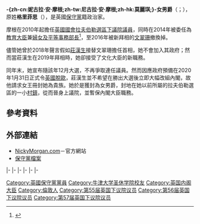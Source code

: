 {{noteTA
|G1=PoliticiansUK
|G2=UK Places
|G3=Country
|1=zh-cn:戴维·卡梅伦;zh-hk:甘民樂;zh-tw:大衛·卡麥隆
|2=zh-cn:萨吉德·贾伟德;zh-hk:賈偉德;
}}
{{Infobox officeholder
|name             = -{zh-cn:科茨的摩根女男爵;zh-tw:科堤斯的摩根女男爵;zh-hk:科堤斯女男爵莫麗琪;}-<br/><small>The Rt Hon The Baroness Morgan of Cotes</small> {{post-nominals|country=GBR|PC}}
|honorific-suffix = 
|image            = Official portrait of Nicky Morgan crop 2.jpg
|office           = [[數位化、文化、媒體和體育大臣|數位化、文化、媒體和體育大臣]]
|1blankname       = 首相
|1namedata        = [[莊漢生|莊漢生]]
|term_start       = 2019年7月24日
|term_end         = 2020年2月13日
|predecessor      = [[衛俊明|衛俊明]]
|successor        = [[奧利佛·道登|奧利佛·道登]]

|office1          = [[教育大臣_(英國)|教育大臣]]
|1blankname1      = 首相
|1namedata1       = [[戴维·卡梅伦|戴维·卡梅伦]]
|term_start1      = 2014年7月15日
|term_end1        = 2016年7月14日
|predecessor1     = [[高文浩|高文浩]]
|successor1       = [[簡意寧|簡意寧]]

|office2          = [[婦女及平等事務部長|婦女及平等事務部長]]
|1blankname2 = 首相
|1namedata2 = [[戴维·卡梅伦|戴维·卡梅伦]]
|term_start2      = 2014年7月15日
|term_end2        = 2016年7月14日
|predecessor2     = [[萨吉德·贾伟德|萨吉德·贾伟德]]{{small|（平等事務）}}<br>自己{{small|（婦女事務）}}
|successor2       = [[賈斯汀·葛林寧|賈斯汀·葛林寧]]

|office3         = [[婦女及平等事務部長|婦女事務部長]]
|1blankname3 = 首相
|1namedata3 = [[戴维·卡梅伦|戴维·卡梅伦]]
|term_start3      = 2014年4月9日
|term_end3        = 2014年7月15日
|predecessor3 = {{link-en|麥瑪麗|Maria Miller|瑪麗亞·米勒}}{{small|（婦女及平等事務）}}
|successor3 = 自己{{small|（婦女及平等事務）}}

|office4         = [[財政部財務秘書|財政部財務秘書]]
|1blankname4 = 首相
|1namedata4 = [[戴维·卡梅伦|戴维·卡梅伦]]
|term_start4      = 2014年4月9日
|term_end4        = 2014年7月15日
|predecessor4 = [[萨吉德·贾伟德|萨吉德·贾伟德]]
|successor4       = [[大衛·高克|大衛·高克]]

|office5        = [[財政部經濟秘書|財政部經濟秘書]]
|1blankname5 = 首相
|1namedata5 = [[戴维·卡梅伦|戴维·卡梅伦]]
|term_start5      = 2013年10月7日
|term_end5        = 2014年4月9日
|predecessor5     = [[萨吉德·贾伟德|萨吉德·贾伟德]]
|successor5      = [[利雅華|利雅華]]

|office6         = [[拉夫伯勒_(英國國會選區)|拉夫伯勒選區]][[國會議員|下議院議員]]
|term_start6      = 2010年5月6日
|term_end6        = 2019年11月6日
|predecessor6     = {{le|安迪·里德|Andy Reed (politician)}}
|successor6       = Jane Hunt
|majority6        = 9,183（17.6%）

| office7 = [[英國上議院|英國上議院]]俗職議員
| term_start7 = 2020年1月6日<br>[[終身貴族|終身貴族]]
|term_end7 =

|birth_date       = {{birth date and age|1972|10|1|df=y}}
|birth_place      = {{UK}}[[泰晤士河畔金斯頓|泰晤士河畔金斯頓]]
|death_date       = 
|death_place      = 
|party            = [[保守黨_(英國)|保守黨]]
|spouse  = 喬納森·摩根（Jonathan Morgan）
|children         = 1子
|alma_mater       = [[牛津大学圣休学院|牛津大学圣休学院]]
|religion         = [[聖公宗|聖公宗]]
|website          = [http://www.nickymorgan.com 官方網站]
}}

'''-{zh-cn:妮古拉·安·摩根;zh-tw:尼古拉·安·摩根;zh-hk:莫麗琪;}-女男爵'''（{{lang-en|'''Nicola Ann Morgan, Baroness Morgan of Cotes'''}}；{{bd|1972年|10月1日||catIdx=M}}），原姓'''格里菲思'''（{{lang-en|'''Griffith'''}}），是英國[[保守黨_(英國)|保守黨]]籍政治家。

摩根在2010年起擔任[[英國國會|英國國會]][[拉夫伯勒_(英國國會選區)|拉夫伯勒選區]][[國會議員|下議院議員]]，同時在2014年被委任為[[教育大臣|教育大臣]]兼[[婦女及平等事務部長|婦女及平等事務部長]]<ref name="Appointments">{{cite press release | url=https://www.gov.uk/government/news/ministerial-appointments-april-2014 | title=Ministerial appointments: April 2014 | publisher=www.gov.uk | date=15 July 2014 | accessdate=15 July 2014 | archive-date=2014-11-29 | archive-url=https://web.archive.org/web/20141129025213/https://www.gov.uk/government/news/ministerial-appointments-april-2014 | dead-url=no }}</ref>，至2016年被新拜相的[[文翠珊|文翠珊]]撤換掉。

儘管她曾於2018年聲言假如[[莊漢生|莊漢生]]接替文翠珊擔任首相，她不會加入其政府；然而當莊漢生在2019年拜相時，她卻接受了文化大臣的新職務。

同年末，她宣布隨該年12月大選，不再爭取連任議員。然而因應政府預備在2020年1月31日正式令[[英國脫歐|英國脫歐]]，莊漢生並不希望在勝出大選後立即大幅改組內閣，故他請求女王冊封她為貴族。她於是獲封為女男爵，封地在她以前所屬的拉夫伯勒選區的一小[[村鎮|村鎮]]，從而晉身上議院，並暫保內閣大臣職務。

==參考資料==
{{Reflist|30em}}

==外部連結==
* [http://www.nickymorgan.com NickyMorgan.com]{{Wayback|url=http://www.nickymorgan.com/ |date=20100412020316 }}－官方網站
* [https://web.archive.org/web/20140322121713/http://www.conservatives.com/People/Members_of_Parliament/Morgan_Nicky.aspx 保守黨檔案]

{{s-start}}
{{s-par|uk}}
{{s-bef|before={{le|安迪·里德|Andy Reed (politician)}}}}
{{s-ttl|title=英國下議院[[拉夫伯勒_(英國國會選區)|拉夫伯勒議員]]|years=[[2010年英國大選|2010年]]－}}
{{s-inc}}
|-
{{s-off}}
{{s-bef|rows=2|before=[[萨吉德·贾伟德|萨吉德·贾伟德]]}}
{{s-ttl|title=[[財政部經濟秘書|財政部經濟秘書]]|years=2013年－2014年}}
{{s-aft|after=[[安德里亞·利德森|安德里亞·利德森]]}}
|-
{{s-ttl|title=[[財政部財務秘書|財政部財務秘書]]|years=2014年}}
{{s-aft|after=[[大衛·高克|大衛·高克]]}}
|-
{{s-bef|before={{link-en|麥瑪麗|Maria Miller|瑪麗亞·米勒}}|as=婦女及平等事務部長}}
{{s-ttl|title=[[婦女及平等事務部長|婦女事務部長]]|years=2014年}}
{{s-aft|after=自己|as=婦女及平等事務部長}}
|-
{{s-bef|before=自己|as=婦女事務部長}}
{{s-ttl|rows=2|title=[[婦女及平等事務部長|婦女及平等事務部長]]|years=2014年－2016年}}
{{s-aft|rows=3|after=[[賈斯汀·葛林寧|賈斯汀·葛林寧]]}}
|-
{{s-bef|before=[[萨吉德·贾伟德|萨吉德·贾伟德]]|as=平等事務部長}}
|-
{{s-bef|before=[[高文浩|高文浩]]}}
{{s-ttl|title=[[教育大臣|教育大臣]]|years=2014年－2016年}}
{{s-end}}

{{normdaten}}
{{DEFAULTSORT:Morgan, Nicky}}

[[Category:英國保守黨黨員|Category:英國保守黨黨員]]
[[Category:牛津大学圣休学院校友|Category:牛津大学圣休学院校友]]
[[Category:英国内阁大臣|Category:英国内阁大臣]]
[[Category:倫敦人|Category:倫敦人]]
[[Category:第55届英国下议院议员|Category:第55届英国下议院议员]]
[[Category:第56届英国下议院议员|Category:第56届英国下议院议员]]
[[Category:第57届英国下议院议员|Category:第57届英国下议院议员]]
